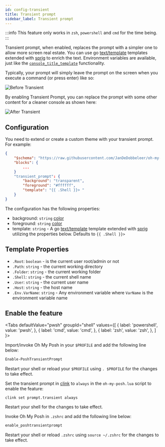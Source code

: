 ```yaml
---
id: config-transient
title: Transient prompt
sidebar_label: Transient prompt
---
```



:::info
This feature only works in `zsh`, `powershell` and `cmd` for the time being.
:::

Transient prompt, when enabled, replaces the prompt with a simpler one to allow more screen real estate.
You can use go [text/template][go-text-template] templates extended with [sprig][sprig] to enrich the text.
Environment variables are available, just like the [`console_title_template`][console-title] functionality.

Typically, your prompt will simply leave the prompt on the screen when you execute a command (or press enter) like so:

![Before Transient](/img/transient-before.gif)

By enabling Transient Prompt, you can replace the prompt with some other content for a cleaner console as shown here:

![After Transient](/img/transient-after.gif)


## Configuration

You need to extend or create a custom theme with your transient prompt. For example:

```json
{
    "$schema": "https://raw.githubusercontent.com/JanDeDobbeleer/oh-my-posh/main/themes/schema.json",
    "blocks": {
        ...
    }
    "transient_prompt": {
        "background": "transparent",
        "foreground": "#ffffff",
        "template": "{{ .Shell }}> "
    }
}
```

The configuration has the following properties:

- background: `string` [color][colors]
- foreground: `string` [color][colors]
- template: `string` - A go [text/template][go-text-template] template extended with [sprig][sprig] utilizing the
properties below. Defaults to `{{ .Shell }}> `

## Template Properties

- `.Root`: `boolean` - is the current user root/admin or not
- `.Path`: `string` - the current working directory
- `.Folder`: `string` - the current working folder
- `.Shell`: `string` - the current shell name
- `.User`: `string` - the current user name
- `.Host`: `string` - the host name
- `.Env.VarName`: `string` - Any environment variable where `VarName` is the environment variable name

## Enable the feature

<Tabs
  defaultValue="pwsh"
  groupId="shell"
  values={[
    { label: 'powershell', value: 'pwsh', },
    { label: 'cmd', value: 'cmd', },
    { label: 'zsh', value: 'zsh', },
  ]
}>
<TabItem value="pwsh">


Import/invoke Oh My Posh in your `$PROFILE` and add the following line below:

```powershell
Enable-PoshTransientPrompt
```

Restart your shell or reload your `$PROFILE` using `. $PROFILE` for the changes to take effect.

</TabItem>
<TabItem value="cmd">

Set the transient prompt in [clink][clink] to `always` in the `oh-my-posh.lua` script to enable the feature:

```shell
clink set prompt.transient always
```

Restart your shell for the changes to take effect.

</TabItem>
<TabItem value="zsh">

Invoke Oh My Posh in `.zshrc` and add the following line below:

```bash
enable_poshtransientprompt
```

Restart your shell or reload `.zshrc` using `source ~/.zshrc` for the changes to take effect.

</TabItem>
</Tabs>

[colors]: /docs/config-colors
[go-text-template]: https://golang.org/pkg/text/template/
[console-title]: /docs/config-title#console-title-template
[sprig]: https://masterminds.github.io/sprig/
[clink]: https://chrisant996.github.io/clink/
